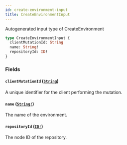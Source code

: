 ```yaml
---
id: create-environment-input
title: CreateEnvironmentInput
---
```


Autogenerated input type of CreateEnvironment

```graphql
type CreateEnvironmentInput {
  clientMutationId: String
  name: String!
  repositoryId: ID!
}
```

### Fields

#### `clientMutationId` ([`String`](/docs/api/scalars/string))

A unique identifier for the client performing the mutation.

#### `name` ([`String!`](/docs/api/scalars/string))

The name of the environment.

#### `repositoryId` ([`ID!`](/docs/api/scalars/id))

The node ID of the repository.
